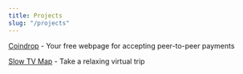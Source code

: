 ```yaml
---
title: Projects
slug: "/projects"
---
```


[Coindrop](https://coindrop.to) - Your free webpage for accepting peer-to-peer payments

[Slow TV Map](https://slowtvmap.com) - Take a relaxing virtual trip